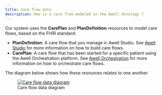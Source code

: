 ```yaml
---
title: Care flow data
description: How is a care flow modeled in the Awell Ontology ?
---
```


Our system uses the **CarePlan** and **PlanDefinition** resources to model care flows, based on the FHIR standard:
- **PlanDefinition**: A care flow that you manage in Awell Studio. See [Awell Studio](/awell-studio/docs/getting-started/studio-introduction) for more information on how to build care flows.
- **CarePlan**: A care flow that has been started for a specific patient using the Awell Orchestration platform. See [Awell Orchestration](/awell-orchestration/docs/getting-started/orchestration-introduction) for more information on how to orchestrate care flows.


The diagram below shows how these resources relates to one another.

<figure className="flex flex-col justify-center text-center">
  <a
    href="/images/care-flow-data-diagram.png"
    target="_blank"
    className="custom-link"
  >
    <img
      src="/images/care-flow-data-diagram.png"
      alt="Care flow data diagram"
      className="w-1/4 mx-auto"
    />
  </a>
  <figcaption className="dark:text-slate-400 pt-1">Care flow data diagram</figcaption>
</figure>